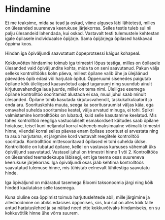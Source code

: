 # Hindamine

Et me teaksime, mida sa tead ja oskad, viime alguses läbi lähtetesti, milles on ülesanded suureneva keerukuse järjekorras. Selles testis tuleb sul nii palju ülesandeid lahendada, kui oskad. Vastavalt testi tulemustele kehtestan igale õpilasele individuaalse õpijärje. Sama õpijärjega õpilased hakkavad õppima koos.

Hindan iga õpiväljundi saavutatust õppeprotsessi käigus kohapeal.

Kokkuvõttev hindamine toimub iga trimestri lõpus testiga, milles on õpilasele ülesanded vaid õpiväljundite kohta, mida ta on seni saavutanud. Pakun välja selleks kontrolltööks kolm päeva, millest õpilane valib ühe ja ülejäänud päevades õpib edasi või harjutab õpitut. Õpperuumi sisenedes paigutab õpilane kõik üleliigsed kaasavõetud asjad tagaruumi ning suundub ainult kirjutusvahendiga laua juurde, millel on tema nimi. Üleliigse esemega õpilane kontrolltöö sooritamist alustada ei saa, muul juhul saab minult ülesanded. Õpilane tohib kasutada kirjutusvahendit, taskukalkulaatorit ja enda aru. Soorituskohta muuta, seega ka sooritusruumist väljas käia, ega omavahel suhelda sooritamise kestel, välja arvatud minuga, ei tohi. Spikri valmistamine kontrolltööks on lubatud, kuid selle kasutamine keelatud. Mis tahes kontrolltöö reegliga vastuoluliselt esmakordselt käitudes saab õpilane hoiatuse, teisel kuni neljandal korral väheneb maksimaalne võimalik trimestri hinne, viiendal korral selles päevas enam õpilase sooritust ei arvestata ning ta asub harjutama, et järgmine kord vastavalt reeglitele kontrolltöö sooritada. Kontrolltööd mittesooritavad õpilased ei tohi suhelda üldse. Kontrolltööle on lubatud õpilane, kellel on vastavas kursuses vähemalt üks õpiväljund saavutatud. Vastasel juhul on trimestri hinne 1 või 2. Kontrolltöös on ülesanded teemadekaupa läbisegi, ent iga teema osas suureneva keerukuse järjekorras. Iga õpiväljundi osas jääb kehtima kontrolltöös saavutatud tulemuse hinne, mis tühistab eelnevalt lühitestiga saavutatu hinde.

Iga õpiväljund on määratud tasemega Bloomi taksonoomia järgi ning kõik hinded kaalutakse selle tasemega.

Kuna oluline osa õppimist toimub harjutuslehtede abil, mille järgimine ja alleshoidmine on abiks edasises õppimises, siis, kui sul on alles kõik talle antud harjutuslehed ja sa näitad need ette kokkuvõtvaks hindamiseks, on su kokkuvõtlik hinne ühe võrra suurem.
